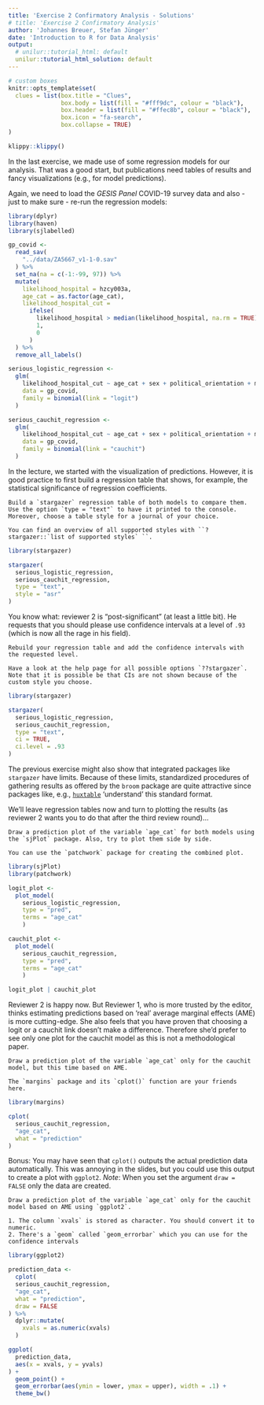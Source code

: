 ```yaml
---
title: 'Exercise 2 Confirmatory Analysis - Solutions'
# title: 'Exercise 2 Confirmatory Analysis'
author: 'Johannes Breuer, Stefan Jünger'
date: 'Introduction to R for Data Analysis'
output:
  # unilur::tutorial_html: default
  unilur::tutorial_html_solution: default
---
```


```r
# custom boxes
knitr::opts_template$set(
  clues = list(box.title = "Clues",
               box.body = list(fill = "#fff9dc", colour = "black"),
               box.header = list(fill = "#ffec8b", colour = "black"),
               box.icon = "fa-search",
               box.collapse = TRUE)
)
```

```r
klippy::klippy()
```

In the last exercise, we made use of some regression models for our analysis. That was a good start, but publications need tables of results and fancy visualizations (e.g., for model predictions).

Again, we need to load the *GESIS Panel* COVID-19 survey data and also - just to make sure - re-run the regression models:

```r
library(dplyr)
library(haven)
library(sjlabelled)

gp_covid <-
  read_sav(
    "../data/ZA5667_v1-1-0.sav"
  ) %>% 
  set_na(na = c(-1:-99, 97)) %>% 
  mutate(
    likelihood_hospital = hzcy003a,
    age_cat = as.factor(age_cat),
    likelihood_hospital_cut =
      ifelse(
        likelihood_hospital > median(likelihood_hospital, na.rm = TRUE),
        1,
        0
      )
  ) %>% 
  remove_all_labels()

serious_logistic_regression <- 
  glm(
    likelihood_hospital_cut ~ age_cat + sex + political_orientation + marstat,
    data = gp_covid,
    family = binomial(link = "logit")
  )

serious_cauchit_regression <- 
  glm(
    likelihood_hospital_cut ~ age_cat + sex + political_orientation + marstat,
    data = gp_covid,
    family = binomial(link = "cauchit")
  )
```

In the lecture, we started with the visualization of predictions. However, it is good practice to first build a regression table that shows, for example, the statistical significance of regression coefficients.

```block
Build a `stargazer` regression table of both models to compare them. Use the option `type = "text"` to have it printed to the console. Moreover, choose a table style for a journal of your choice.
```

```block
You can find an overview of all supported styles with ``?stargazer::`list of supported styles` ``.
```

```r
library(stargazer)

stargazer(
  serious_logistic_regression,
  serious_cauchit_regression,
  type = "text",
  style = "asr"
)
```

You know what: reviewer 2 is "post-significant" (at least a little bit). He requests that you should please use confidence intervals at a level of `.93` (which is now all the rage in his field).

```block
Rebuild your regression table and add the confidence intervals with the requested level.
```

```block
Have a look at the help page for all possible options `??stargazer`. Note that it is possible be that CIs are not shown because of the custom style you choose.
```

```r
library(stargazer)

stargazer(
  serious_logistic_regression,
  serious_cauchit_regression,
  type = "text",
  ci = TRUE,
  ci.level = .93
)
```

The previous exercise might also show that integrated packages like `stargazer` have limits. Because of these limits, standardized procedures of gathering results as offered by the `broom` package are quite attractive since packages like, e.g., [`huxtable`](https://hughjonesd.github.io/huxtable/) 'understand' this standard format.

We'll leave regression tables now and turn to plotting the results (as reviewer 2 wants you to do that after the third review round)...

```block
Draw a prediction plot of the variable `age_cat` for both models using the `sjPlot` package. Also, try to plot them side by side.
```

```block
You can use the `patchwork` package for creating the combined plot.
```

```r
library(sjPlot)
library(patchwork)

logit_plot <- 
  plot_model(
    serious_logistic_regression,
    type = "pred",
    terms = "age_cat"
    )

cauchit_plot <- 
  plot_model(
    serious_cauchit_regression,
    type = "pred",
    terms = "age_cat"
    )

logit_plot | cauchit_plot
```

Reviewer 2 is happy now. But Reviewer 1, who is more trusted by the editor, thinks estimating predictions based on 'real' average marginal effects (AME) is more cutting-edge. She also feels that you have proven that choosing a logit or a cauchit link doesn't make a difference. Therefore she'd prefer to see only one plot for the cauchit model as this is not a methodological paper.

```block
Draw a prediction plot of the variable `age_cat` only for the cauchit model, but this time based on AME.
```

```block
The `margins` package and its `cplot()` function are your friends here.
```

```r
library(margins)

cplot(
  serious_cauchit_regression,
  "age_cat",
  what = "prediction"
)
```

Bonus: You may have seen that `cplot()` outputs the actual prediction data automatically. This was annoying in the slides, but you could use this output to create a plot with `ggplot2`. *Note*: When you set the argument `draw = FALSE` only the data are created.

```block
Draw a prediction plot of the variable `age_cat` only for the cauchit model based on AME using `ggplot2`.
```

```block
1. The column `xvals` is stored as character. You should convert it to numeric.
2. There's a `geom` called `geom_errorbar` which you can use for the confidence intervals
```

```r
library(ggplot2)

prediction_data <-
  cplot(
  serious_cauchit_regression,
  "age_cat",
  what = "prediction",
  draw = FALSE
) %>% 
  dplyr::mutate(
    xvals = as.numeric(xvals)
  )

ggplot(
  prediction_data,
  aes(x = xvals, y = yvals)
) +
  geom_point() +
  geom_errorbar(aes(ymin = lower, ymax = upper), width = .1) +
  theme_bw()
```